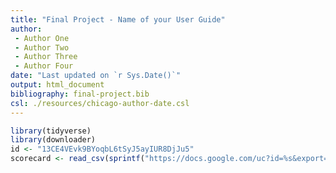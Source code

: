 ```yaml
---
title: "Final Project - Name of your User Guide"
author:
 - Author One
 - Author Two
 - Author Three
 - Author Four
date: "Last updated on `r Sys.Date()`"
output: html_document
bibliography: final-project.bib
csl: ./resources/chicago-author-date.csl
---
```


```r
library(tidyverse)
library(downloader)
id <- "13CE4VEvk9BYoqbL6tSyJ5ayIUR8DjJu5" 
scorecard <- read_csv(sprintf("https://docs.google.com/uc?id=%s&export=download", id))

```


